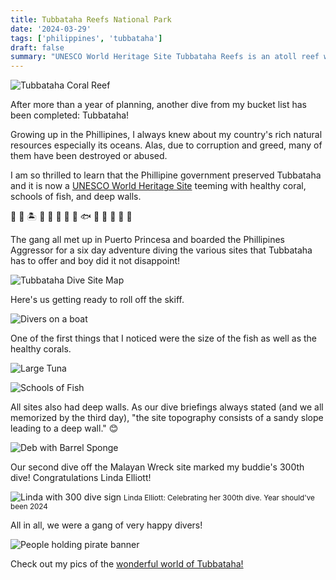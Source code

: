 ```yaml
---
title: Tubbataha Reefs National Park
date: '2024-03-29'
tags: ['philippines', 'tubbataha']
draft: false
summary: "UNESCO World Heritage Site Tubbataha Reefs is an atoll reef with a very high density of marine species and healthy coral.  Let's keep it this way!"
---
```


<Image
  src="/static/images/tubbataha/healthycorals.jpg"
  width={800}
  height={600}
  alt="Tubbataha Coral Reef"
/>

After more than a year of planning, another dive from my bucket list has been completed: Tubbataha!

Growing up in the Phillipines, I always knew about my country's rich natural resources especially its oceans. Alas, due to corruption and greed, many of them have been destroyed or abused.

I am so thrilled to learn that the Phillipine government preserved Tubbataha and it is now a [UNESCO World Heritage Site](https://tubbatahareefs.org/) teeming with healthy coral, schools of fish, and deep walls.

🐡 🐠 🏝️ 🐙 🐬 🌴 🐚 🦪 🐟 🦞 🦀 🦑 🦈 🐳

The gang all met up in Puerto Princesa and boarded the Phillipines Aggressor for a six day adventure diving the various sites that Tubbataha has to offer and boy did it not disappoint!

<Image
  src="/static/images/tubbataha/tubbataha_dive_site_map.webp"
  width={800}
  height={600}
  alt="Tubbataha Dive Site Map"
/>

Here's us getting ready to roll off the skiff.

<Image
  src="/static/images/tubbataha/divers_skiff.jpg"
  width={800}
  height={600}
  alt="Divers on a boat"
/>

One of the first things that I noticed were the size of the fish as well as the healthy corals.

<Image src="/static/images/tubbataha/tuna.jpg" width={800} height={600} alt="Large Tuna" />

<Image
  src="/static/images/tubbataha/tubbatahah_schools.jpg"
  width={800}
  height={600}
  alt="Schools of Fish"
/>

All sites also had deep walls. As our dive briefings always stated (and we all memorized by the third day), "the site topography consists of a sandy slope leading to a deep wall." 😊

<Image
  src="/static/images/tubbataha/deb_wall_barrelsponge.jpg"
  width={800}
  height={600}
  alt="Deb with Barrel Sponge"
/>

Our second dive off the Malayan Wreck site marked my buddie's 300th dive! Congratulations Linda Elliott!

<Image
  src="/static/images/tubbataha/linda_300.jpg"
  width={800}
  height={600}
  alt="Linda with 300 dive sign"
/>
<small>Linda Elliott: Celebrating her 300th dive. Year should've been 2024</small>

All in all, we were a gang of very happy divers!

<Image
  src="/static/images/tubbataha/tubbataha_gang.jpeg"
  width={800}
  height={600}
  alt="People holding pirate banner"
/>

Check out my pics of the [wonderful world of Tubbataha!](https://generosalitton.smugmug.com/Tubbataha-March2024/n-BbvjPf)
